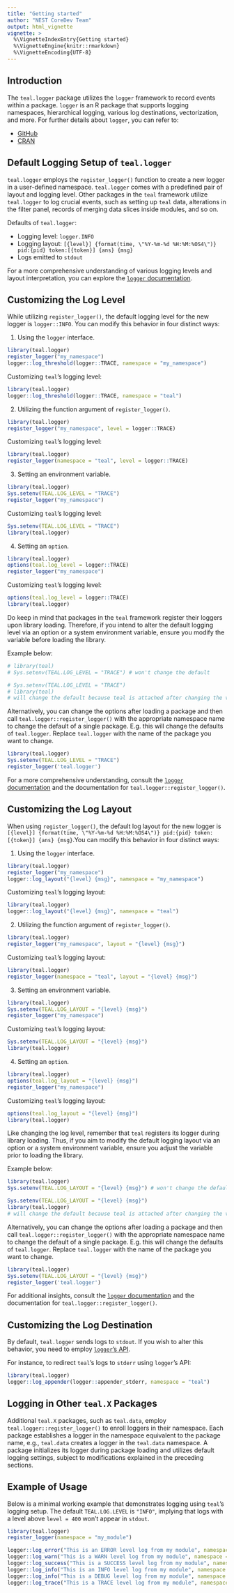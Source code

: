 ```yaml
---
title: "Getting started"
author: "NEST CoreDev Team"
output: html_vignette
vignette: >
  %\VignetteIndexEntry{Getting started}
  %\VignetteEngine{knitr::rmarkdown}
  %\VignetteEncoding{UTF-8}
---
```


## Introduction
The `teal.logger` package utilizes the `logger` framework to record events within a package. `logger` is an R package that supports logging namespaces, hierarchical logging, various log destinations, vectorization, and more. For further details about `logger`, you can refer to:

* [GitHub](https://github.com/daroczig/logger)
* [CRAN](https://CRAN.R-project.org/package=logger)

## Default Logging Setup of `teal.logger`
`teal.logger` employs the `register_logger()` function to create a new logger in a user-defined namespace. `teal.logger` comes with a predefined pair of layout and logging level. Other packages in the `teal` framework utilize `teal.logger` to log crucial events, such as setting up `teal` data, alterations in the filter panel, records of merging data slices inside modules, and so on.

Defaults of `teal.logger`:

* Logging level: `logger.INFO`
* Logging layout: `[{level}] {format(time, \"%Y-%m-%d %H:%M:%OS4\")} pid:{pid} token:[{token}] {ans} {msg}`
* Logs emitted to `stdout`

For a more comprehensive understanding of various logging levels and layout interpretation, you can explore the [`logger` documentation](https://daroczig.github.io/logger/articles/customize_logger.html).

## Customizing the Log Level

While utilizing `register_logger()`, the default logging level for the new logger is `logger::INFO`. You can modify this behavior in four distinct ways:

1. Using the `logger` interface.
```r
library(teal.logger)
register_logger("my_namespace")
logger::log_threshold(logger::TRACE, namespace = "my_namespace")
```
Customizing `teal`'s logging level:
```r
library(teal.logger)
logger::log_threshold(logger::TRACE, namespace = "teal")
```

2. Utilizing the function argument of `register_logger()`.
```r
library(teal.logger)
register_logger("my_namespace", level = logger::TRACE)
```
Customizing `teal`'s logging level:
```r
library(teal.logger)
register_logger(namespace = "teal", level = logger::TRACE)
```

3. Setting an environment variable.
```r
library(teal.logger)
Sys.setenv(TEAL.LOG_LEVEL = "TRACE")
register_logger("my_namespace")
```
Customizing `teal`'s logging level:
```r
Sys.setenv(TEAL.LOG_LEVEL = "TRACE")
library(teal.logger)
```

4. Setting an `option`.
```r
library(teal.logger)
options(teal.log_level = logger::TRACE)
register_logger("my_namespace")
```
Customizing `teal`'s logging level:
```r
options(teal.log_level = logger::TRACE)
library(teal.logger)
```

Do keep in mind that packages in the `teal` framework register their loggers upon library loading. Therefore, if you intend to alter the default logging level via an option or a system environment variable, ensure you modify the variable before loading the library.

Example below:
```r
# library(teal)
# Sys.setenv(TEAL.LOG_LEVEL = "TRACE") # won't change the default
```
```r
# Sys.setenv(TEAL.LOG_LEVEL = "TRACE")
# library(teal)
# will change the default because teal is attached after changing the variable
```

Alternatively, you can change the options after loading a package and then call `teal.logger::register_logger()` with the appropriate namespace name to change the default of a single package. E.g. this will change the defaults of
`teal.logger`. Replace `teal.logger` with the name of the package you want to change.
```r
library(teal.logger)
Sys.setenv(TEAL.LOG_LEVEL = "TRACE")
register_logger('teal.logger')
```

For a more comprehensive understanding, consult the [`logger` documentation](https://daroczig.github.io/logger/articles/customize_logger.html) and the documentation for `teal.logger::register_logger()`.

## Customizing the Log Layout
When using `register_logger()`, the default log layout for the new logger is `[{level}] {format(time, \"%Y-%m-%d %H:%M:%OS4\")} pid:{pid} token:[{token}] {ans} {msg}`.You can modify this behavior in four distinct ways:

1. Using the `logger` interface.
```r
library(teal.logger)
register_logger("my_namespace")
logger::log_layout("{level} {msg}", namespace = "my_namespace")
```
Customizing `teal`'s logging layout:
```r
library(teal.logger)
logger::log_layout("{level} {msg}", namespace = "teal")
```

2. Utilizing the function argument of `register_logger()`.
```r
library(teal.logger)
register_logger("my_namespace", layout = "{level} {msg}")
```
Customizing `teal`'s logging layout:
```r
library(teal.logger)
register_logger(namespace = "teal", layout = "{level} {msg}")
```

3. Setting an environment variable.
```r
library(teal.logger)
Sys.setenv(TEAL.LOG_LAYOUT = "{level} {msg}")
register_logger("my_namespace")
```
Customizing `teal`'s logging layout:
```r
Sys.setenv(TEAL.LOG_LAYOUT = "{level} {msg}")
library(teal.logger)
```

4. Setting an `option`.
```r
library(teal.logger)
options(teal.log_layout = "{level} {msg}")
register_logger("my_namespace")
```
Customizing `teal`'s logging layout:
```r
options(teal.log_layout = "{level} {msg}")
library(teal.logger)
```

Like changing the log level, remember that `teal` registers its logger during library loading. Thus, if you aim to modify the default logging layout via an option or a system environment variable, ensure you adjust the variable prior to loading the library.

Example below:
```r
library(teal.logger)
Sys.setenv(TEAL.LOG_LAYOUT = "{level} {msg}") # won't change the default
```
```r
Sys.setenv(TEAL.LOG_LAYOUT = "{level} {msg}")
library(teal.logger)
# will change the default because teal is attached after changing the variable
```

Alternatively, you can change the options after loading a package and then call `teal.logger::register_logger()` with the appropriate namespace name to change the default of a single package. E.g. this will change the defaults of `teal.logger`. Replace `teal.logger` with the name of the package you want to change.
```r
library(teal.logger)
Sys.setenv(TEAL.LOG_LAYOUT = "{level} {msg}")
register_logger('teal.logger')
```

For additional insights, consult the [`logger` documentation](https://daroczig.github.io/logger/articles/customize_logger.html) and the documentation for `teal.logger::register_logger()`.

## Customizing the Log Destination
By default, `teal.logger` sends logs to `stdout`. If you wish to alter this behavior, you need to employ [`logger`'s API](https://daroczig.github.io/logger/articles/customize_logger.html#delivering-log-records-to-their-destination-1).

For instance, to redirect `teal`'s logs to `stderr` using `logger`'s API:
```r
library(teal.logger)
logger::log_appender(logger::appender_stderr, namespace = "teal")
```

## Logging in Other `teal.X` Packages
Additional `teal.X` packages, such as `teal.data`, employ `teal.logger::register_logger()` to enroll loggers in their namespace. Each package establishes a logger in the namespace equivalent to the package name, e.g., `teal.data` creates a logger in the `teal.data` namespace. A package initializes its logger during package loading and utilizes default logging settings, subject to modifications explained in the preceding sections.

## Example of Usage
Below is a minimal working example that demonstrates logging using `teal`'s logging setup. The default `TEAL.LOG.LEVEL` is `"INFO"`, implying that logs with a level above `level = 400` won't appear in `stdout`.
```r
library(teal.logger)
register_logger(namespace = "my_module")

logger::log_error("This is an ERROR level log from my module", namespace = "my_module") # 200
logger::log_warn("This is a WARN level log from my module", namespace = "my_module") # 300
logger::log_success("This is a SUCCESS level log from my module", namespace = "my_module") # 350
logger::log_info("This is an INFO level log from my module", namespace = "my_module") # 400
logger::log_info("This is a DEBUG level log from my module", namespace = "my_module") # 500
logger::log_trace("This is a TRACE level log from my module", namespace = "my_module") # 600
```
